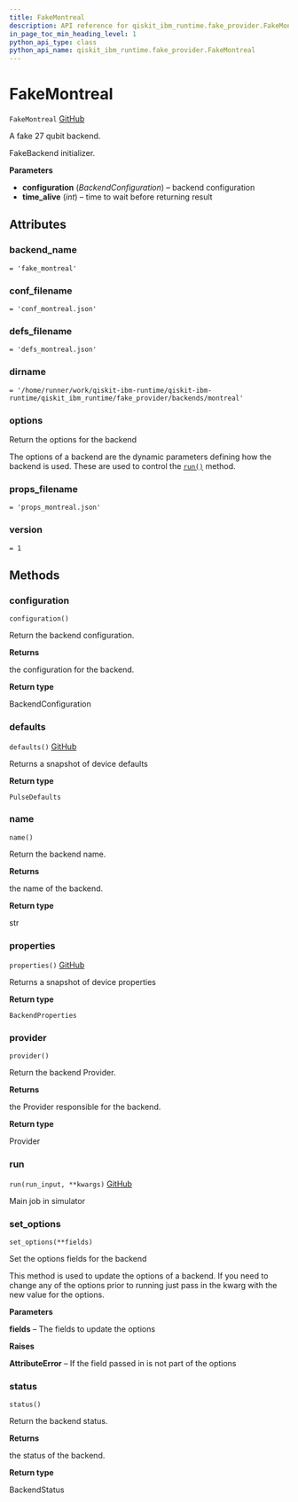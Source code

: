 ```yaml
---
title: FakeMontreal
description: API reference for qiskit_ibm_runtime.fake_provider.FakeMontreal
in_page_toc_min_heading_level: 1
python_api_type: class
python_api_name: qiskit_ibm_runtime.fake_provider.FakeMontreal
---
```


# FakeMontreal

<span id="qiskit_ibm_runtime.fake_provider.FakeMontreal" />

`FakeMontreal` [GitHub](https://github.com/Qiskit/qiskit-ibm-runtime/tree/main/qiskit_ibm_runtime/fake_provider/backends/montreal/fake_montreal.py#L31-L38 "view source code")

A fake 27 qubit backend.

FakeBackend initializer.

**Parameters**

*   **configuration** (*BackendConfiguration*) – backend configuration
*   **time\_alive** (*int*) – time to wait before returning result

## Attributes

<span id="qiskit_ibm_runtime.fake_provider.FakeMontreal.backend_name" />

### backend\_name

`= 'fake_montreal'`

<span id="qiskit_ibm_runtime.fake_provider.FakeMontreal.conf_filename" />

### conf\_filename

`= 'conf_montreal.json'`

<span id="qiskit_ibm_runtime.fake_provider.FakeMontreal.defs_filename" />

### defs\_filename

`= 'defs_montreal.json'`

<span id="qiskit_ibm_runtime.fake_provider.FakeMontreal.dirname" />

### dirname

`= '/home/runner/work/qiskit-ibm-runtime/qiskit-ibm-runtime/qiskit_ibm_runtime/fake_provider/backends/montreal'`

<span id="qiskit_ibm_runtime.fake_provider.FakeMontreal.options" />

### options

Return the options for the backend

The options of a backend are the dynamic parameters defining how the backend is used. These are used to control the [`run()`](#qiskit_ibm_runtime.fake_provider.FakeMontreal.run "qiskit_ibm_runtime.fake_provider.FakeMontreal.run") method.

<span id="qiskit_ibm_runtime.fake_provider.FakeMontreal.props_filename" />

### props\_filename

`= 'props_montreal.json'`

<span id="qiskit_ibm_runtime.fake_provider.FakeMontreal.version" />

### version

`= 1`

## Methods

### configuration

<span id="qiskit_ibm_runtime.fake_provider.FakeMontreal.configuration" />

`configuration()`

Return the backend configuration.

**Returns**

the configuration for the backend.

**Return type**

BackendConfiguration

### defaults

<span id="qiskit_ibm_runtime.fake_provider.FakeMontreal.defaults" />

`defaults()` [GitHub](https://github.com/Qiskit/qiskit-ibm-runtime/tree/main/qiskit_ibm_runtime/fake_provider/fake_pulse_backend.py#L29-L33 "view source code")

Returns a snapshot of device defaults

**Return type**

`PulseDefaults`

### name

<span id="qiskit_ibm_runtime.fake_provider.FakeMontreal.name" />

`name()`

Return the backend name.

**Returns**

the name of the backend.

**Return type**

str

### properties

<span id="qiskit_ibm_runtime.fake_provider.FakeMontreal.properties" />

`properties()` [GitHub](https://github.com/Qiskit/qiskit-ibm-runtime/tree/main/qiskit_ibm_runtime/fake_provider/fake_qasm_backend.py#L44-L48 "view source code")

Returns a snapshot of device properties

**Return type**

`BackendProperties`

### provider

<span id="qiskit_ibm_runtime.fake_provider.FakeMontreal.provider" />

`provider()`

Return the backend Provider.

**Returns**

the Provider responsible for the backend.

**Return type**

Provider

### run

<span id="qiskit_ibm_runtime.fake_provider.FakeMontreal.run" />

`run(run_input, **kwargs)` [GitHub](https://github.com/Qiskit/qiskit-ibm-runtime/tree/main/qiskit_ibm_runtime/fake_provider/fake_backend.py#L545-L574 "view source code")

Main job in simulator

### set\_options

<span id="qiskit_ibm_runtime.fake_provider.FakeMontreal.set_options" />

`set_options(**fields)`

Set the options fields for the backend

This method is used to update the options of a backend. If you need to change any of the options prior to running just pass in the kwarg with the new value for the options.

**Parameters**

**fields** – The fields to update the options

**Raises**

**AttributeError** – If the field passed in is not part of the options

### status

<span id="qiskit_ibm_runtime.fake_provider.FakeMontreal.status" />

`status()`

Return the backend status.

**Returns**

the status of the backend.

**Return type**

BackendStatus

